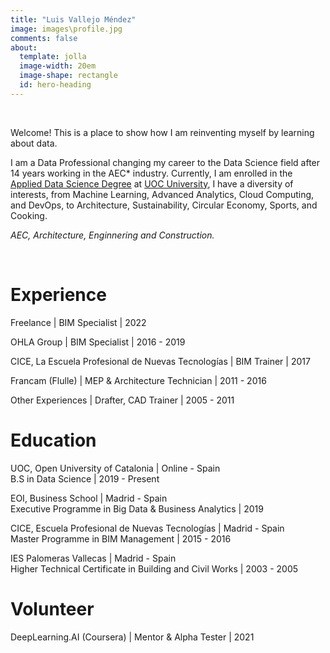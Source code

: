```yaml
---
title: "Luis Vallejo Méndez"
image: images\profile.jpg
comments: false
about:
  template: jolla
  image-width: 20em
  image-shape: rectangle
  id: hero-heading
---
```


::: {#hero-heading}

\

Welcome! This is a place to show how I am reinventing myself by learning about data.

I am a Data Professional changing my career to the Data Science field after 14 years working in the AEC* industry.
Currently, I am enrolled in the [Applied Data Science Degree](https://estudios.uoc.edu/es/grados/data-science/presentacion) at [UOC University](https://www.uoc.edu/portal/es/index.html), I have a diversity of interests, from Machine Learning, Advanced Analytics, Cloud Computing, and DevOps, to Architecture, Sustainability, Circular Economy, Sports, and Cooking.

*AEC, Architecture, Enginnering and Construction.*

\

# Experience

Freelance | BIM Specialist | 2022

OHLA Group | BIM Specialist | 2016 - 2019

CICE, La Escuela Profesional de Nuevas Tecnologías | BIM Trainer | 2017

Francam (Flulle) | MEP & Architecture Technician | 2011 - 2016

Other Experiences | Drafter, CAD Trainer | 2005 - 2011

# Education

UOC, Open University of Catalonia | Online - Spain
\
B.S in Data Science | 2019 - Present

EOI, Business School | Madrid - Spain
\
Executive Programme in Big Data & Business Analytics | 2019

CICE, Escuela Profesional de Nuevas Tecnologías | Madrid - Spain
\
Master Programme in BIM Management | 2015 - 2016

IES Palomeras Vallecas | Madrid - Spain
\
Higher Technical Certificate in Building and Civil Works | 2003 - 2005

# Volunteer

DeepLearning.AI (Coursera) | Mentor & Alpha Tester | 2021

:::